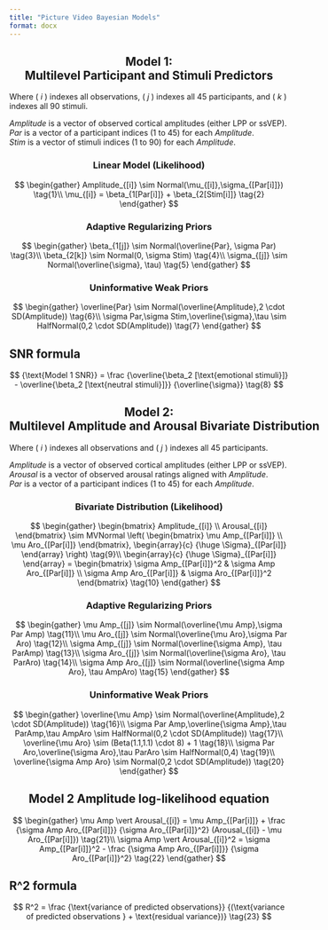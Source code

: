 ```yaml
---
title: "Picture Video Bayesian Models"
format: docx
---
```



## Model 1:<br>Multilevel Participant and Stimuli Predictors {style="text-align: center;"}

Where ( $i$ ) indexes all observations, ( $j$ ) indexes all 45 participants, and ( $k$ ) indexes all 90 stimuli.

$Amplitude$ is a vector of observed cortical amplitudes (either LPP or ssVEP).  
$Par$ is a vector of a participant indices (1 to 45) for each $Amplitude$.  
$Stim$ is a vector of stimuli indices (1 to 90) for each $Amplitude$.  

### Linear Model (Likelihood) {style="text-align: center;"}

$$
\begin{gather}
Amplitude_{[i]} \sim Normal(\mu_{[i]},\sigma_{[Par[i]]}) \tag{1}\\
\mu_{[i]} = \beta_{1[Par[i]]} + \beta_{2[Stim[i]]} \tag{2}
\end{gather}
$$

### Adaptive Regularizing Priors {style="text-align: center;"}

$$
\begin{gather}
\beta_{1[j]} \sim Normal(\overline{Par}, \sigma Par) \tag{3}\\
\beta_{2[k]} \sim Normal(0, \sigma Stim) \tag{4}\\
\sigma_{[j]} \sim Normal(\overline{\sigma}, \tau) \tag{5}
\end{gather}
$$

### Uninformative Weak Priors {style="text-align: center;"}

$$
\begin{gather}
\overline{Par} \sim Normal(\overline{Amplitude},2 \cdot SD(Amplitude)) \tag{6}\\
\sigma Par,\sigma Stim,\overline{\sigma},\tau \sim HalfNormal(0,2 \cdot SD(Amplitude)) \tag{7}
\end{gather}
$$

## SNR formula

$$
{\text{Model 1 SNR}} = \frac {\overline{\beta_2 [\text{emotional stimuli}]} - \overline{\beta_2 [\text{neutral stimuli}]}} {\overline{\sigma}} \tag{8}
$$

## Model 2:<br>Multilevel Amplitude and Arousal Bivariate Distribution {style="text-align: center; white-space: nowrap;"}

Where ( $i$ ) indexes all observations and ( $j$ ) indexes all 45 participants. 

$Amplitude$ is a vector of observed cortical amplitudes (either LPP or ssVEP).  
$Arousal$ is a vector of observed arousal ratings aligned with $Amplitude$.  
$Par$ is a vector of a participant indices (1 to 45) for each $Amplitude$.

### Bivariate Distribution (Likelihood) {style="text-align: center;"}

$$
\begin{gather}
\begin{bmatrix}
  Amplitude_{[i]} \\
  Arousal_{[i]}
\end{bmatrix} \sim MVNormal \left(
\begin{bmatrix}
  \mu Amp_{[Par[i]]} \\
  \mu Aro_{[Par[i]]}
\end{bmatrix},
\begin{array}{c}
{\huge \Sigma}_{[Par[i]]}
\end{array}
\right) \tag{9}\\
\begin{array}{c}
{\huge \Sigma}_{[Par[i]]}
\end{array} = 
\begin{bmatrix}
\sigma Amp_{[Par[i]]}^2 & \sigma Amp Aro_{[Par[i]]} \\
\sigma Amp Aro_{[Par[i]]} & \sigma Aro_{[Par[i]]}^2
\end{bmatrix} \tag{10}
\end{gather}
$$





### Adaptive Regularizing Priors {style="text-align: center;"}

$$
\begin{gather}
\mu Amp_{[j]} \sim Normal(\overline{\mu Amp},\sigma Par Amp) \tag{11}\\
\mu Aro_{[j]} \sim Normal(\overline{\mu Aro},\sigma Par Aro) \tag{12}\\
\sigma Amp_{[j]} \sim Normal(\overline{\sigma Amp}, \tau ParAmp) \tag{13}\\
\sigma Aro_{[j]} \sim Normal(\overline{\sigma Aro}, \tau ParAro) \tag{14}\\
\sigma Amp Aro_{[j]} \sim Normal(\overline{\sigma Amp Aro}, \tau AmpAro) \tag{15}
\end{gather}
$$

### Uninformative Weak Priors {style="text-align: center;"}

$$
\begin{gather}
\overline{\mu Amp} \sim Normal(\overline{Amplitude},2 \cdot SD(Amplitude)) \tag{16}\\
\sigma Par Amp,\overline{\sigma Amp},\tau ParAmp,\tau AmpAro \sim HalfNormal(0,2 \cdot SD(Amplitude)) \tag{17}\\
\overline{\mu Aro} \sim (Beta(1.1,1.1) \cdot 8) + 1 \tag{18}\\
\sigma Par Aro,\overline{\sigma Aro},\tau ParAro \sim HalfNormal(0,4) \tag{19}\\
\overline{\sigma Amp Aro} \sim Normal(0,2 \cdot SD(Amplitude)) \tag{20}
\end{gather}
$$



## Model 2 Amplitude log-likelihood equation{style="text-align: center;"}

$$
\begin{gather}
\mu Amp \vert Arousal_{[i]} = \mu Amp_{[Par[i]]} + \frac {\sigma Amp Aro_{[Par[i]]}} {\sigma Aro_{[Par[i]]}^2} (Arousal_{[i]} - \mu Aro_{[Par[i]]}) \tag{21}\\
\sigma Amp \vert Arousal_{[i]}^2 = \sigma Amp_{[Par[i]]}^2 - \frac {\sigma Amp Aro_{[Par[i]]}} {\sigma Aro_{[Par[i]]}^2} \tag{22}
\end{gather}
$$

## R^2 formula

$$
R^2 = \frac {\text{variance of predicted observations}} {(\text{variance of predicted observations } + \text{residual variance})} \tag{23}
$$


